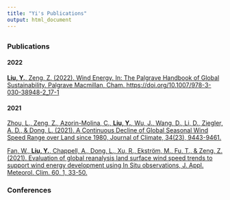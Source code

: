 ---
title: "Yi's Publications"
output: html_document
---

## {.tabset}

### Publications

#### 2022

[**Liu, Y.**, Zeng, Z. (2022). Wind Energy. In: The Palgrave Handbook of Global Sustainability. Palgrave Macmillan, Cham. https://doi.org/10.1007/978-3-030-38948-2_17-1](https://link.springer.com/referenceworkentry/10.1007/978-3-030-38948-2_17-1)

#### 2021

[Zhou, L., Zeng, Z., Azorin-Molina, C., **Liu, Y.**, Wu, J., Wang, D., Li, D., Ziegler, A. D., & Dong, L. (2021). A Continuous Decline of Global Seasonal Wind Speed Range over Land since 1980, Journal of Climate, 34(23), 9443-9461.](https://journals.ametsoc.org/view/journals/clim/34/23/JCLI-D-21-0112.1.xml)

[Fan, W., **Liu, Y.**, Chappell, A., Dong, L., Xu, R., Ekström, M., Fu, T., & Zeng, Z. (2021). Evaluation of global reanalysis land surface wind speed trends to support wind energy development using In Situ observations, J. Appl. Meteorol. Clim. 60, 1, 33-50.](https://journals.ametsoc.org/view/journals/apme/60/1/jamc-d-20-0037.1.xml)

### Conferences



